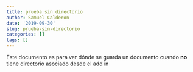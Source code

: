 ```yaml
---
title: prueba sin directorio
author: Samuel Calderon
date: '2019-09-30'
slug: prueba-sin-directorio
categories: []
tags: []
---
```


Este documento es para ver dónde se guarda un documento cuando **no** tiene directorio asociado desde el add in